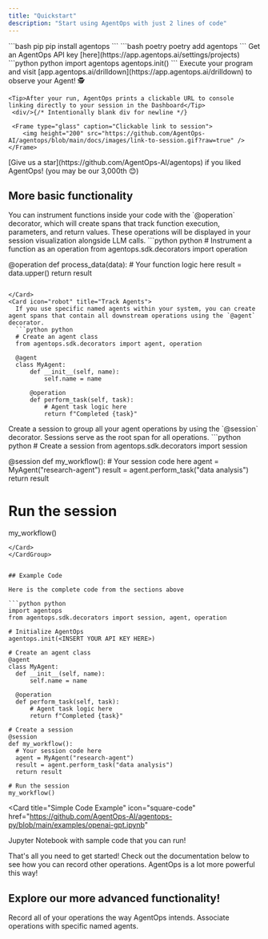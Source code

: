 ```yaml
---
title: "Quickstart"
description: "Start using AgentOps with just 2 lines of code"
---
```


<Steps>
  <Step title="Install the AgentOps SDK">
    <CodeGroup>
      ```bash pip 
      pip install agentops
      ```
      ```bash poetry
      poetry add agentops
      ```
    </CodeGroup>
  </Step>
  <Step title="Add 2 lines of code">
    <CodeTooltip />
    Get an AgentOps API key [here](https://app.agentops.ai/settings/projects)
      <CodeGroup>
        ```python python
        import agentops
        agentops.init(<INSERT YOUR API KEY HERE>)
        ```
      </CodeGroup>
    <EnvTooltip />
  </Step>
  <Step title="Run your agent">
    Execute your program and visit [app.agentops.ai/drilldown](https://app.agentops.ai/drilldown) to observe your Agent! 🕵️

    <Tip>After your run, AgentOps prints a clickable URL to console linking directly to your session in the Dashboard</Tip> 
     <div/>{/* Intentionally blank div for newline */}

     <Frame type="glass" caption="Clickable link to session">
        <img height="200" src="https://github.com/AgentOps-AI/agentops/blob/main/docs/images/link-to-session.gif?raw=true" />
    </Frame>
  </Step>
</Steps>
<Check>[Give us a star](https://github.com/AgentOps-AI/agentops) if you liked AgentOps! (you may be our <span id="stars-text">3,000th</span> 😊)</Check>

## More basic functionality

<CardGroup cols={1}>

<Card icon="code" title="Decorate Operations">
  You can instrument functions inside your code with the `@operation` decorator, which will create spans that track function execution, parameters, and return values. These operations will be displayed in your session visualization alongside LLM calls.
  ```python python
  # Instrument a function as an operation
  from agentops.sdk.decorators import operation
  
  @operation
  def process_data(data):
      # Your function logic here
      result = data.upper()
      return result
```

</Card>
<Card icon="robot" title="Track Agents">
  If you use specific named agents within your system, you can create agent spans that contain all downstream operations using the `@agent` decorator.
  ```python python
  # Create an agent class
  from agentops.sdk.decorators import agent, operation
  
  @agent
  class MyAgent:
      def __init__(self, name):
          self.name = name
          
      @operation
      def perform_task(self, task):
          # Agent task logic here
          return f"Completed {task}"
```

</Card>
<Card icon="stop" title="Creating Sessions">
  Create a session to group all your agent operations by using the `@session` decorator. Sessions serve as the root span for all operations.
  ```python python
  # Create a session
  from agentops.sdk.decorators import session
  
  @session
  def my_workflow():
      # Your session code here
      agent = MyAgent("research-agent")
      result = agent.perform_task("data analysis")
      return result
      
  # Run the session
  my_workflow()
  ```
</Card>
</CardGroup>


## Example Code

Here is the complete code from the sections above

```python python
import agentops
from agentops.sdk.decorators import session, agent, operation

# Initialize AgentOps
agentops.init(<INSERT YOUR API KEY HERE>)

# Create an agent class
@agent
class MyAgent:
    def __init__(self, name):
        self.name = name
        
    @operation
    def perform_task(self, task):
        # Agent task logic here
        return f"Completed {task}"

# Create a session
@session
def my_workflow():
    # Your session code here
    agent = MyAgent("research-agent")
    result = agent.perform_task("data analysis")
    return result
    
# Run the session
my_workflow()
```

<Card
  title="Simple Code Example"
  icon="square-code"
  href="https://github.com/AgentOps-AI/agentops-py/blob/main/examples/openai-gpt.ipynb"
>
  Jupyter Notebook with sample code that you can run!
</Card>

<Check>
  That's all you need to get started! Check out the documentation below to see how you can record other operations. AgentOps is a lot more powerful this way!
</Check>

## Explore our more advanced functionality!

<CardGroup cols={2}>
  <Card
    title="Examples and Video Guides"
    icon="square-code"
    href="/v1/examples"
  >
    Record all of your operations the way AgentOps intends.
  </Card>
  <Card title="Tracking Agents" icon="robot" href="/v1/usage/tracking-agents">
    Associate operations with specific named agents.
  </Card>
</CardGroup>

<script type="module" src="/scripts/github_stars.js"></script>
<script type="module" src="/scripts/scroll-img-fadein-animation.js"></script>
<script type="module" src="/scripts/button_heartbeat_animation.js"></script>
<script type="css" src="/styles/styles.css"></script>
<script type="module" src="/scripts/adjust_api_dynamically.js"></script>
